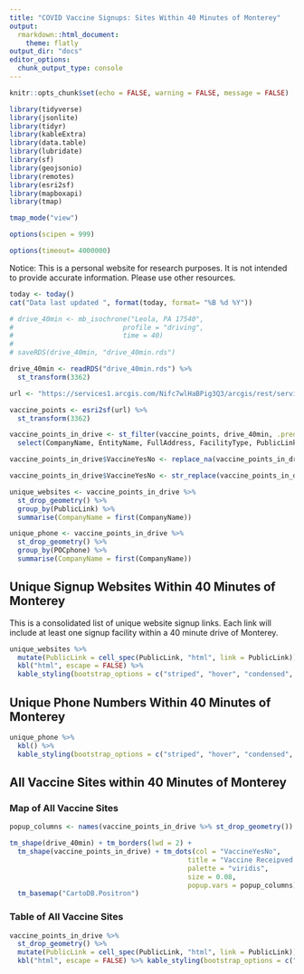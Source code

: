 ```yaml
---
title: "COVID Vaccine Signups: Sites Within 40 Minutes of Monterey"
output:
  rmarkdown::html_document:
    theme: flatly
output_dir: "docs"
editor_options: 
  chunk_output_type: console
---
```


```r
knitr::opts_chunk$set(echo = FALSE, warning = FALSE, message = FALSE)

library(tidyverse)
library(jsonlite)
library(tidyr)
library(kableExtra)
library(data.table)
library(lubridate)
library(sf)
library(geojsonio)
library(remotes)
library(esri2sf)
library(mapboxapi)
library(tmap)

tmap_mode("view")

options(scipen = 999) 

options(timeout= 4000000) 
```

Notice: This is a personal website for research purposes. It is not intended to provide accurate information. Please use other resources.

```r

today <- today()
cat("Data last updated ", format(today, format= "%B %d %Y"))
```

```r

# drive_40min <- mb_isochrone("Leola, PA 17540",
#                           profile = "driving",
#                           time = 40)
# 
# saveRDS(drive_40min, "drive_40min.rds")

```

```r

drive_40min <- readRDS("drive_40min.rds") %>% 
  st_transform(3362)

url <- "https://services1.arcgis.com/Nifc7wlHaBPig3Q3/arcgis/rest/services/Vaccine_Provider_Contact_Form_VIEW/FeatureServer/0"

vaccine_points <- esri2sf(url) %>% 
  st_transform(3362)

vaccine_points_in_drive <- st_filter(vaccine_points, drive_40min, .predicate = st_intersects) %>% 
  select(CompanyName, EntityName, FullAddress, FacilityType, PublicLink, VaccineYesNo, Notes, POCname, POCphone, POCemail)

vaccine_points_in_drive$VaccineYesNo <- replace_na(vaccine_points_in_drive$VaccineYesNo, "No Data")

vaccine_points_in_drive$VaccineYesNo <- str_replace(vaccine_points_in_drive$VaccineYesNo, "NotReceived", "Not Received")

unique_websites <- vaccine_points_in_drive %>% 
  st_drop_geometry() %>% 
  group_by(PublicLink) %>% 
  summarise(CompanyName = first(CompanyName))

unique_phone <- vaccine_points_in_drive %>% 
  st_drop_geometry() %>% 
  group_by(POCphone) %>% 
  summarise(CompanyName = first(CompanyName))

```

## Unique Signup Websites Within 40 Minutes of Monterey

This is a consolidated list of unique website signup links. Each link will include at least one signup facility within a 40 minute drive of Monterey.

```r

unique_websites %>% 
  mutate(PublicLink = cell_spec(PublicLink, "html", link = PublicLink)) %>% 
  kbl("html", escape = FALSE) %>%
  kable_styling(bootstrap_options = c("striped", "hover", "condensed", "responsive"))


```

## Unique Phone Numbers Within 40 Minutes of Monterey

```r

unique_phone %>% 
  kbl() %>%
  kable_styling(bootstrap_options = c("striped", "hover", "condensed", "responsive"))

```

## All Vaccine Sites within 40 Minutes of Monterey

### Map of All Vaccine Sites

```r

popup_columns <- names(vaccine_points_in_drive %>% st_drop_geometry())

tm_shape(drive_40min) + tm_borders(lwd = 2) +
  tm_shape(vaccine_points_in_drive) + tm_dots(col = "VaccineYesNo", 
                                            title = "Vaccine Receipved Yet?",
                                            palette = "viridis",
                                            size = 0.08,
                                            popup.vars = popup_columns) +
  tm_basemap("CartoDB.Positron")

```

### Table of All Vaccine Sites

```r
vaccine_points_in_drive %>%
  st_drop_geometry() %>% 
  mutate(PublicLink = cell_spec(PublicLink, "html", link = PublicLink)) %>% 
  kbl("html", escape = FALSE) %>% kable_styling(bootstrap_options = c("striped", "hover", "condensed", "responsive"))

```

